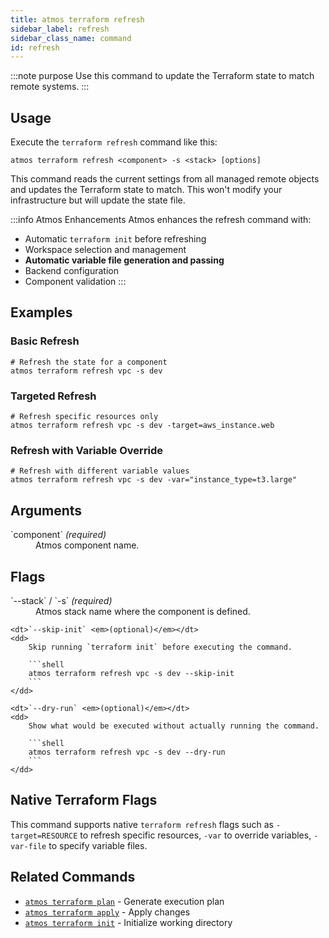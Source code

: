 ```yaml
---
title: atmos terraform refresh
sidebar_label: refresh
sidebar_class_name: command
id: refresh
---
```


:::note purpose
Use this command to update the Terraform state to match remote systems.
:::

<Screengrab title="atmos terraform refresh --help" slug="atmos-terraform-refresh--help" />

## Usage

Execute the `terraform refresh` command like this:

```shell
atmos terraform refresh <component> -s <stack> [options]
```

This command reads the current settings from all managed remote objects and updates the Terraform state to match. This won't modify your infrastructure but will update the state file.

:::info Atmos Enhancements
Atmos enhances the refresh command with:
- Automatic `terraform init` before refreshing
- Workspace selection and management
- **Automatic variable file generation and passing**
- Backend configuration
- Component validation
:::
## Examples

### Basic Refresh

```shell
# Refresh the state for a component
atmos terraform refresh vpc -s dev
```

### Targeted Refresh

```shell
# Refresh specific resources only
atmos terraform refresh vpc -s dev -target=aws_instance.web
```

### Refresh with Variable Override

```shell
# Refresh with different variable values
atmos terraform refresh vpc -s dev -var="instance_type=t3.large"
```

## Arguments

<dl>
    <dt>`component` <em>(required)</em></dt>
    <dd>
        Atmos component name.
    </dd>
</dl>

## Flags

<dl>
    <dt>`--stack` / `-s` <em>(required)</em></dt>
    <dd>
        Atmos stack name where the component is defined.
    </dd>

    <dt>`--skip-init` <em>(optional)</em></dt>
    <dd>
        Skip running `terraform init` before executing the command.

        ```shell
        atmos terraform refresh vpc -s dev --skip-init
        ```
    </dd>

    <dt>`--dry-run` <em>(optional)</em></dt>
    <dd>
        Show what would be executed without actually running the command.

        ```shell
        atmos terraform refresh vpc -s dev --dry-run
        ```
    </dd>
</dl>

## Native Terraform Flags

This command supports native `terraform refresh` flags such as `-target=RESOURCE` to refresh specific resources, `-var` to override variables, `-var-file` to specify variable files.

## Related Commands

- [`atmos terraform plan`](/cli/commands/terraform/plan) - Generate execution plan
- [`atmos terraform apply`](/cli/commands/terraform/apply) - Apply changes
- [`atmos terraform init`](/cli/commands/terraform/init) - Initialize working directory
